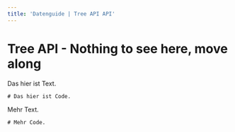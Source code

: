 ```yaml
---
title: 'Datenguide | Tree API API'
---
```



<Layout meta={frontmatter} tableOfContents={tableOfContents}>
<BodyText>

# Tree API - Nothing to see here, move along

Das hier ist Text.

```
# Das hier ist Code.
```

Mehr Text.

```
# Mehr Code.
```

</BodyText>
</Layout>
